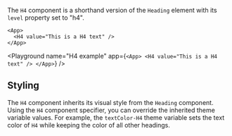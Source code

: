 The `H4` component is a shorthand version of the `Heading` element with its `level` property set to "h4".

```ueml copy
<App>
  <H4 value="This is a H4 text" />
</App>
```

<Playground
  name="H4 example"
  app={`
  <App>
    <H4 value="This is a H4 text" />
  </App>
  `}
/>

## Styling

The `H4` component inherits its visual style from the `Heading` component.
Using the `H4` component specifier, you can override the inherited theme variable values.
For example, the `textColor-H4` theme variable sets the text color of `H4` while keeping the color of all other headings.
